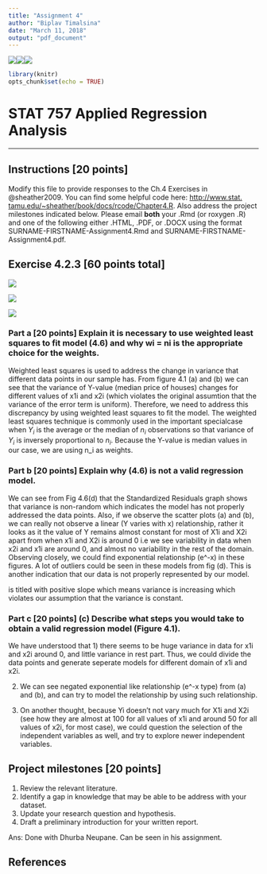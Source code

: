---
title: "Assignment 4"
author: "Biplav Timalsina"
date: "March 11, 2018"
output: "pdf_document"
---
  
  
  
  \vspace{40pt}


![](F:/unr/shift1.png)![](F:/unr/shift1.png)![](F:/unr/logo1.png)


```{r setup, include=FALSE}
library(knitr)
opts_chunk$set(echo = TRUE)

```


\vspace{175pt}



# \hspace{90pt} STAT 757 Applied Regression Analysis

---
  
  \vspace{132pt}
\vspace{10pt}
\vspace{10pt}

\vspace{10pt}
\vspace{10pt}
\vspace{5pt}

## Instructions [20 points]

Modify this file to provide responses to the Ch.4 Exercises in @sheather2009. You can find some helpful code here: [http://www.stat.
tamu.edu/~sheather/book/docs/rcode/Chapter4.R](http://www.stat.tamu.edu/~sheather/book/docs/rcode/Chapter4.R). Also address the project milestones indicated below. Please email **both** your .Rmd (or roxygen .R) and one of the following either .HTML, .PDF, or .DOCX using the format SURNAME-FIRSTNAME-Assignment4.Rmd and SURNAME-FIRSTNAME-Assignment4.pdf.

## Exercise 4.2.3 [60 points total]
![](F:/unr/c10.png)


![](F:/unr/c11.png)


![](F:/unr/c12.png)



### Part a [20 points] Explain it is necessary to use weighted least squares to fit model (4.6) and why wi = ni is the appropriate choice for the weights.
Weighted least squares is used to address the change in variance that different data points in our sample has. From figure 4.1 (a) and (b) we can see that the variance of Y-value (median price of houses) changes for different values of x1i and x2i (which violates the original assumtion that the variance of the error term is uniform). Therefore, we need to address this discrepancy by using weighted least squares to fit the model.
The weighted least squares technique is commonly used in the important specialcase when $Y_i$ is the average or the median of $n_i$ observations so that variance of $Y_i$ is inversely proportional to $n_i$. Because the Y-value is median values in our case, we are using n_i as weights.


### Part b [20 points] Explain why (4.6) is not a valid regression model.
We can see from Fig 4.6(d) that the Standardized Residuals graph shows that variance is non-random which indicates the model has not properly addressed the data points. Also, if we observe the scatter plots (a) and (b), we  can really not observe a linear (Y varies with x) relationship, rather it looks as it the value of Y remains almost constant for most of X1i and X2i apart from when x1i and X2i is around 0 i.e we see variability in data when x2i and x1i are around 0, and almost no variability in the rest of the domain. Observing closely, we could find exponential relationship (e^-x) in these figures.
A lot of outliers could be seen in these models from fig (d). This is another indication that our data is not properly represented by our model.

is titled with positive slope which means variance is increasing which violates our assumption that the variance is constant.

### Part c [20 points] (c) Describe what steps you would take to obtain a valid regression model (Figure 4.1).
We have understood that
1) there seems to be huge variance in data for x1i and x2i around 0, and little variance in rest part. Thus, we could divide the data points and generate seperate models for different domain of x1i and x2i. 

2) We can see negated exponential like relationship (e^-x type) from (a) and (b), and can try to model the relationship by using such relationship.

3) On another thought, because Yi doesn't not vary much for X1i and X2i (see how they are almost at 100 for all values of x1i and around 50 for all values of x2i, for most case), we could question the selection of the independent variables as well, and try to explore newer independent variables.

## Project milestones [20 points]

1. Review the relevant literature.
2. Identify a gap in knowledge that may be able to be address with your dataset.
3. Update your research question and hypothesis.
4. Draft a preliminary introduction for your written report.

Ans:
Done with Dhurba Neupane. Can be seen in his assignment.

## References
